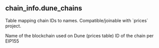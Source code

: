 ## chain_info.dune_chains 
Table mapping chain IDs to names. Compatible/joinable with &#x60;prices&#x60; project.


<ParamField path="dune_name">
Name of the blockchain used on Dune (prices table)
</ParamField>
<ParamField path="chain_id">
ID of the chain per EIP155
</ParamField>
